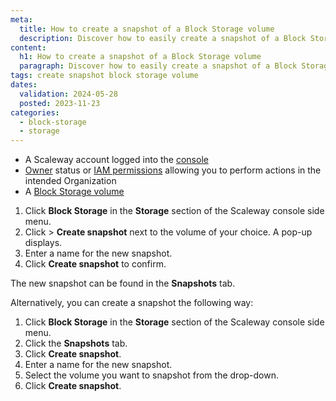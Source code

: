 ```yaml
---
meta:
  title: How to create a snapshot of a Block Storage volume
  description: Discover how to easily create a snapshot of a Block Storage volume. Follow our step-by-step guide to efficiently manage your storage resources.
content:
  h1: How to create a snapshot of a Block Storage volume
  paragraph: Discover how to easily create a snapshot of a Block Storage volume. Follow our step-by-step guide to efficiently manage your storage resources.
tags: create snapshot block storage volume
dates:
  validation: 2024-05-28
  posted: 2023-11-23
categories:
  - block-storage
  - storage
---
```


<Macro id="requirements" />

- A Scaleway account logged into the [console](https://console.scaleway.com/)
- [Owner](/identity-and-access-management/iam/concepts/#owner/) status or [IAM permissions](/identity-and-access-management/iam/concepts/#permission/) allowing you to perform actions in the intended Organization
- A [Block Storage volume](/storage/block/how-to/create-a-volume/)


1. Click **Block Storage** in the **Storage** section of the Scaleway console side menu.
2. Click <Icon name="more" /> > **Create snapshot** next to the volume of your choice. A pop-up displays.
3. Enter a name for the new snapshot.
4. Click **Create snapshot** to confirm.

The new snapshot can be found in the **Snapshots** tab.

Alternatively, you can create a snapshot the following way:

1. Click **Block Storage** in the **Storage** section of the Scaleway console side menu.
2. Click the **Snapshots** tab.
3. Click **Create snapshot**.
4. Enter a name for the new snapshot.
5. Select the volume you want to snapshot from the drop-down.
6. Click **Create snapshot**.
